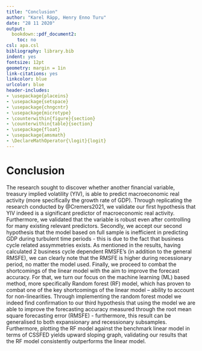 ```yaml
---
title: "Conclusion"
author: "Karel Räpp, Henry Enno Turu"
date: "28 11 2020"
output: 
  bookdown::pdf_document2:
    toc: no
csl: apa.csl
bibliography: library.bib
indent: yes
fontsize: 12pt
geometry: margin = 1in
link-citations: yes
linkcolor: blue
urlcolor: blue
header-includes:
- \usepackage{placeins}
- \usepackage{setspace}
- \usepackage{chngcntr}
- \usepackage{microtype}
- \counterwithin{figure}{section}
- \counterwithin{table}{section}
- \usepackage{float}
- \usepackage{amsmath}
- \DeclareMathOperator{\logit}{logit}
---
```




\linespread{1.6}\selectfont

# Conclusion

The research sought to discover whether another financial variable, treasury implied volatility (YIV), is able to predict macroeconomic real activity (more specifically the growth rate of GDP). Through replicating the research conducted by @Cremers2021, we validate our first hypothesis that YIV indeed is a significant predictor of macroeconomic real activity. Furthermore, we validated that the variable is robust even after controlling for many existing relevant predictors. 
Secondly, we accept our second hypothesis that the model based on full sample is inefficient in predicting GDP during turbulent time periods - this is due to the fact that business cycle related assymmetries exists. As mentioned in the results, having calculated 2 business cycle dependent RMSFE’s (in addition to the general RMSFE), we can clearly note that the RMSFE is higher during recessionary period, no matter the model used.
Finally, we proceed to combat the shortcomings of the linear model with the aim to improve the forecast accuracy. For that, we turn our focus on the machine learning (ML) based method, more specifically Random forest (RF) model, which has proven to combat one of the key shortcomings of the linear model – ability to account for non-linearities. Through implementing the random forest model we indeed find confirmation to our third hypothesis that using the model we are able to improve the forecasting accuracy measured through the root mean square forecasting error (RMSFE) - furthermore, this result can be generalised to both expansionary and recessionary subsamples. Furthermore, plotting the RF model against the benchmark linear model in terms of CSSFED yields upward sloping graph, validating our results that the RF model consistently outperforms the linear model.
